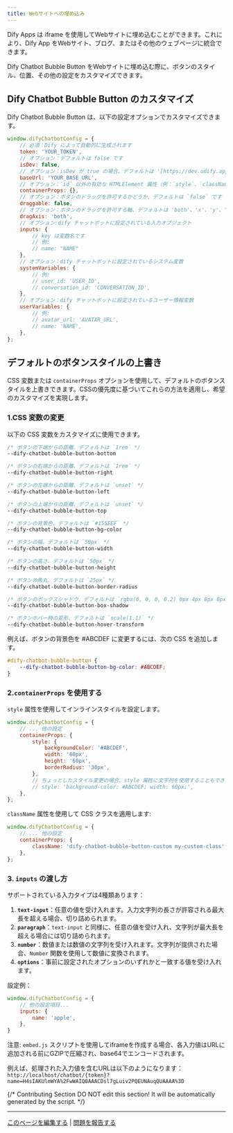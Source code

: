 ```yaml
---
title: Webサイトへの埋め込み
---
```



Dify Apps は iframe を使用してWebサイトに埋め込むことができます。これにより、Dify App をWebサイト、ブログ、またはその他のウェブページに統合できます。

Dify Chatbot Bubble Button をWebサイトに埋め込む際に、ボタンのスタイル、位置、その他の設定をカスタマイズできます。

## Dify Chatbot Bubble Button のカスタマイズ

Dify Chatbot Bubble Button は、以下の設定オプションでカスタマイズできます。

```javascript
window.difyChatbotConfig = {
    // 必須：Dify によって自動的に生成されます
    token: 'YOUR_TOKEN',
    // オプション：デフォルトは false です
    isDev: false,
    // オプション：isDev が true の場合、デフォルトは '[https://dev.udify.app](https://dev.udify.app)'、それ以外の場合は '[https://udify.app](https://udify.app)' です
    baseUrl: 'YOUR_BASE_URL',
    // オプション：`id` 以外の有効な HTMLElement 属性（例：`style`、`className` など）を受け入れます
    containerProps: {},
    // オプション：ボタンのドラッグを許可するかどうか、デフォルトは `false` です
    draggable: false,
    // オプション：ボタンのドラッグを許可する軸、デフォルトは 'both'、'x'、'y'、'both' のいずれかを指定できます
    dragAxis: 'both',
    // オプション:dify チャットボットに設定されている入力オブジェクト
    inputs: {
        // key は変数名です
        // 例:
        // name: "NAME"
    },
    // オプション：dify チャットボットに設定されているシステム変数
    systemVariables: {
        // 例:
        // user_id: 'USER_ID',
        // conversation_id: 'CONVERSATION_ID',
    },
    // オプション：dify チャットボットに設定されているユーザー情報変数
    userVariables: {
        // 例:
        // avatar_url: 'AVATAR_URL',
        // name: 'NAME',
    },
};
```

## デフォルトのボタンスタイルの上書き

CSS 変数または `containerProps` オプションを使用して、デフォルトのボタンスタイルを上書きできます。CSSの優先度に基づいてこれらの方法を適用し、希望のカスタマイズを実現します。

### 1.CSS 変数の変更

以下の CSS 変数をカスタマイズに使用できます。

```css
/* ボタンの下端からの距離、デフォルトは `1rem` */
--dify-chatbot-bubble-button-bottom

/* ボタンの右端からの距離、デフォルトは `1rem` */
--dify-chatbot-bubble-button-right

/* ボタンの左端からの距離、デフォルトは `unset` */
--dify-chatbot-bubble-button-left

/* ボタンの上端からの距離、デフォルトは `unset` */
--dify-chatbot-bubble-button-top

/* ボタンの背景色、デフォルトは `#155EEF` */
--dify-chatbot-bubble-button-bg-color

/* ボタンの幅、デフォルトは `50px` */
--dify-chatbot-bubble-button-width

/* ボタンの高さ、デフォルトは `50px` */
--dify-chatbot-bubble-button-height

/* ボタンの角丸、デフォルトは `25px` */
--dify-chatbot-bubble-button-border-radius

/* ボタンのボックスシャドウ、デフォルトは `rgba(0, 0, 0, 0.2) 0px 4px 8px 0px)` */
--dify-chatbot-bubble-button-box-shadow

/* ボタンホバー時の変形、デフォルトは `scale(1.1)` */
--dify-chatbot-bubble-button-hover-transform
```

例えば、ボタンの背景色を #ABCDEF に変更するには、次の CSS を追加します。

```css
#dify-chatbot-bubble-button {
    --dify-chatbot-bubble-button-bg-color: #ABCDEF;
}
```

### 2.`containerProps` を使用する

`style` 属性を使用してインラインスタイルを設定します。

```javascript
window.difyChatbotConfig = {
    // ... 他の設定
    containerProps: {
        style: {
            backgroundColor: '#ABCDEF',
            width: '60px',
            height: '60px',
            borderRadius: '30px',
        },
        // ちょっとしたスタイル変更の場合、style 属性に文字列を使用することもできます。
        // style: 'background-color: #ABCDEF; width: 60px;',
    },
};
```

`className` 属性を使用して CSS クラスを適用します:

```javascript
window.difyChatbotConfig = {
    // ... 他の設定
    containerProps: {
        className: 'dify-chatbot-bubble-button-custom my-custom-class',
    },
};
```

### 3. `inputs` の渡し方

サポートされている入力タイプは4種類あります：

1. **`text-input`**：任意の値を受け入れます。入力文字列の長さが許容される最大長を超える場合、切り詰められます。
2. **`paragraph`**：`text-input` と同様に、任意の値を受け入れ、文字列が最大長を超える場合には切り詰められます。
3. **`number`**：数値または数値の文字列を受け入れます。文字列が提供された場合、`Number` 関数を使用して数値に変換されます。
4. **`options`**：事前に設定されたオプションのいずれかと一致する値を受け入れます。

設定例：

```javascript
window.difyChatbotConfig = {
    // 他の設定項目...
    inputs: {
        name: 'apple',
    },
}
```

注意: `embed.js` スクリプトを使用してiframeを作成する場合、各入力値はURLに追加される前にGZIPで圧縮され、base64でエンコードされます。

例えば、処理された入力値を含むURLは以下のようになります：
`http://localhost/chatbot/{token}?name=H4sIAKUlmWYA%2FwWAIQ0AAACDsl7gLuiv2PQEUNAuqQUAAAA%3D`

{/*
Contributing Section
DO NOT edit this section!
It will be automatically generated by the script.
*/}

---

[このページを編集する](https://github.com/langgenius/dify-docs/edit/main/ja-jp/guides/application-publishing/embedding-in-websites.mdx) | [問題を報告する](https://github.com/langgenius/dify-docs/issues/new?template=docs.yml)


